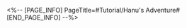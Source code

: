 <%-- [PAGE_INFO]
PageTitle=#Tutorial/Hanu's Adventure#
[END_PAGE_INFO] --%>
{{Tutorial
|sort      = 709001
|title     = Hanu's Adventure
|subtitle  = 
|type      = Adventure
|about     = 
|image1    = Tutorial Hanu's Adventure 1.png{{subst:void|<!--$UPLOAD:<<SpriteOutput/TutorialPic/TutorialPage_709001.png>-<Tutorial Hanu's Adventure 1.png>-<Tutorial Files>>-->}}
|text1     = If you want to temporarily exit the game or end the transformation, you can interact with the shrinking machine again or teleport using the Map.
}}